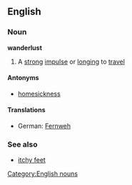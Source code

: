 {{wikipedia}}
==English==
===Noun===
'''wanderlust'''
#A [[strong]] [[impulse]] or [[longing]] to [[travel]]

====Antonyms====
*[[homesickness]]

====Translations====
*German: [[Fernweh]]

===See also===
*[[itchy feet]]

[[Category:English nouns]]
